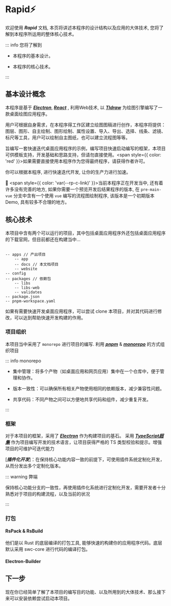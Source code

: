
# Rapid⚡

欢迎使用 ***Rapid*** 文档, 本页将讲述本程序的设计结构以及应用的大体技术, 您将了解到本程序所运用的整体核心技术。

::: info 您将了解到

* 本程序的基本设计。

* 本程序的核心技术。

:::

## 基本设计概念

本程序是基于 [***Electron***](https://www.electronjs.org/), [***React***](https://react.dev/) , 利用Web技术, 以 [***Tldraw***](https://tldraw.dev/) 为绘图引擎编写了一款桌面绘图应用程序。

用户可根据自身需求，在本程序得工作区建立绘图图稿进行创作，本程序将提供：图层、图形、自主绘制、图形绘制、属性设置、导入、导出、选择、线条、滤镜、标尺等工具，用户可以绘制自主图纸，也可以建立流程图等等。

旨编写一套快速迭代桌面应用程序的示例，编写项目快速启动编写的框架，本项目可供模板支持，开发基础和思路支持，但请勿直接使用。<span style={{ color: 'red' }}>如果需要直接使用本程序作为您得最终程序，请获得作者许可。</span>

你可以根据本程序, 进行快速迭代开发, 让你的生产力进行加速。

🌱 <span style={{ color: 'var(--rp-c-link)' }}>当前本程序正在开发当中, 还有着许多没有完善的地方, 如果你需要一个预览开发后结果程序的版本, 在 `pre-main-vue` 分支中含有一个使用 `vue` 编写的流程图绘制程序, 该版本是一个初期版本 Demo, 具有较多不合理的地方。</span>

## 核心技术

本项目中含有两个可以运行的项目，其中包括桌面应用程序外还包括桌面应用程序的下载官网，但目前都还在构建当中...

``` mdx

-- apps // 产出项目
    -- app
    -- docs // 本文档项目
    -- website
-- config
-- packages // 依赖包
    -- libs
    -- libs-web
    -- validates
-- package.json
-- pnpm-workspace.yaml

```

如果有需要快速开发桌面应用程序，可以尝试 clone 本项目，并对其代码进行修改，可以达到帮助快速开发构建的作用。

### 项目组织

本项目当中采用了 `monorepo` 进行项目的编写. 利用 [***pnpm***](https://www.pnpm.cn/) & [***monorepo***](https://pnpm.io/zh/workspaces) 的方式组织项目

::: info monorepo

* 集中管理：将多个产物（如桌面应用和网页应用）集中在一个仓库中，便于管理和协作。

* 版本一致性：可以确保所有相关产物使用相同的依赖版本，减少兼容性问题。

* 共享代码：不同产物之间可以方便地共享代码和组件，减少重复开发。

:::

### 框架

对于本项目的框架，采用了 [***Electron***](https://www.electronjs.org/) 作为构建项目的基石。
采用 [***TypeScript超集***](https://www.typescriptlang.org/) 作为项目编写开发的技术语言，让项目获得严格的 TS 类型校验和提示。增强项目的可维护可迭代能力

[***插件化开发***]：在保持核心功能内容一致的前提下，可使用插件系统定制化开发，从而分发出多个定制化版本。

::: warning 弊端

保持核心功能分支的一致性，再使用插件化系统进行定制化开发，需要开发者十分熟悉对于项目的构建流程，以及当前的状况

:::

### 打包

#### RsPack & RsBuild

他们是以 Rust 的底层编译的打包工具, 能够快速的构建你的应用程序代码。底层默认采用 swc-core 进行代码的编译打包。

#### Electron-Builder

## 下一步

现在你已经简单了解了本项目的编写目的功能、以及所用到的大体技术、那么接下来可以安装依赖尝试启动本项目。
